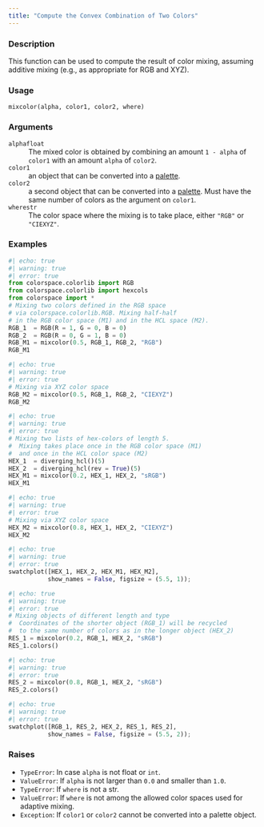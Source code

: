 ```yaml
---
title: "Compute the Convex Combination of Two Colors"
---
```


### Description

This function can be used to compute the result of color mixing, assuming
additive mixing (e.g., as appropriate for RGB and XYZ).

### Usage

<pre><code class='language-python'>mixcolor(alpha, color1, color2, where)</code></pre>

### Arguments

<dl class="pyp-list param-list">
  <dt style = "white-space: nowrap; font-family: monospace; vertical-align: top">
   <code id="colorspace.utils.mixcolor:alpha">alpha</code><code class="argument-class">float</code>
  </dt>
 <dd>The mixed color is obtained by combining an amount
`1 - alpha` of `color1` with an amount `alpha` of `color2`.</dd>
  <dt style = "white-space: nowrap; font-family: monospace; vertical-align: top">
   <code id="colorspace.utils.mixcolor:color1">color1</code>
  </dt>
 <dd>an object that can be converted into a
[palette](colorspace.palettes.palette.qmd).</dd>
  <dt style = "white-space: nowrap; font-family: monospace; vertical-align: top">
   <code id="colorspace.utils.mixcolor:color2">color2</code>
  </dt>
 <dd>a second object that can be converted into a
[palette](colorspace.palettes.palette.qmd). Must have the same number
of colors as the argument on `color1`.</dd>
  <dt style = "white-space: nowrap; font-family: monospace; vertical-align: top">
   <code id="colorspace.utils.mixcolor:where">where</code><code class="argument-class">str</code>
  </dt>
 <dd>The color space where the mixing is to take place, either `"RGB"` or `"CIEXYZ"`.</dd>
</dl>

### Examples

```python
#| echo: true
#| warning: true
#| error: true
from colorspace.colorlib import RGB
from colorspace.colorlib import hexcols
from colorspace import *
# Mixing two colors defined in the RGB space
# via colorspace.colorlib.RGB. Mixing half-half
# in the RGB color space (M1) and in the HCL space (M2).
RGB_1  = RGB(R = 1, G = 0, B = 0)
RGB_2  = RGB(R = 0, G = 1, B = 0)
RGB_M1 = mixcolor(0.5, RGB_1, RGB_2, "RGB")
RGB_M1
```

```python
#| echo: true
#| warning: true
#| error: true
# Mixing via XYZ color space
RGB_M2 = mixcolor(0.5, RGB_1, RGB_2, "CIEXYZ")
RGB_M2
```

```python
#| echo: true
#| warning: true
#| error: true
# Mixing two lists of hex-colors of length 5.
#  Mixing takes place once in the RGB color space (M1)
#  and once in the HCL color space (M2)
HEX_1  = diverging_hcl()(5)
HEX_2  = diverging_hcl(rev = True)(5)
HEX_M1 = mixcolor(0.2, HEX_1, HEX_2, "sRGB")
HEX_M1
```

```python
#| echo: true
#| warning: true
#| error: true
# Mixing via XYZ color space
HEX_M2 = mixcolor(0.8, HEX_1, HEX_2, "CIEXYZ")
HEX_M2
```

```python
#| echo: true
#| warning: true
#| error: true
swatchplot([HEX_1, HEX_2, HEX_M1, HEX_M2],
           show_names = False, figsize = (5.5, 1));
```

```python
#| echo: true
#| warning: true
#| error: true
# Mixing objects of different length and type
#  Coordinates of the shorter object (RGB_1) will be recycled
#  to the same number of colors as in the longer object (HEX_2)
RES_1 = mixcolor(0.2, RGB_1, HEX_2, "sRGB")
RES_1.colors()
```

```python
#| echo: true
#| warning: true
#| error: true
RES_2 = mixcolor(0.8, RGB_1, HEX_2, "sRGB")
RES_2.colors()
```

```python
#| echo: true
#| warning: true
#| error: true
swatchplot([RGB_1, RES_2, HEX_2, RES_1, RES_2],
           show_names = False, figsize = (5.5, 2));
```




### Raises

<ul class="python-raises">
<li><code class="text-warning">TypeError</code>: In case `alpha` is not float or `int`.
<li><code class="text-warning">ValueError</code>: If `alpha` is not larger than `0.0` and smaller than `1.0`.
<li><code class="text-warning">TypeError</code>: If `where` is not a str.
<li><code class="text-warning">ValueError</code>: If `where` is not among the allowed color spaces used for adaptive mixing.
<li><code class="text-warning">Exception</code>: If `color1` or `color2` cannot be converted into a palette object.
</ul>

